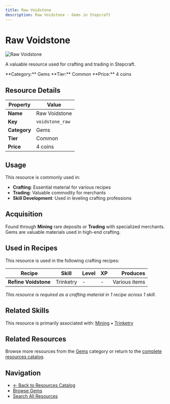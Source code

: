 ```yaml
---
title: Raw Voidstone
description: Raw Voidstone - Gems in Stepcraft
---
```


# Raw Voidstone

<div className="flex items-start gap-6 mb-8">
  <div className="flex-shrink-0">
    <img src="/assets/resources/mining/voidstone_raw.png" alt="Raw Voidstone" className="w-24 h-24 border rounded-lg" />
  </div>
  <div className="flex-1">
    <div className="space-y-2">
      <p className="text-lg text-muted-foreground">A valuable resource used for crafting and trading in Stepcraft.</p>
      <div className="flex flex-wrap gap-4 text-sm">
        <span className="px-2 py-1 bg-blue-100 dark:bg-blue-900 rounded-md">
          **Category:** Gems
        </span>
        <span className="px-2 py-1 bg-gray-100 dark:bg-gray-900 rounded-md">
          **Tier:** Common
        </span>
        <span className="px-2 py-1 bg-green-100 dark:bg-green-900 rounded-md">
          **Price:** 4 coins
        </span>
      </div>
    </div>
  </div>
</div>

## Resource Details

| Property | Value |
|----------|-------|
| **Name** | Raw Voidstone |
| **Key** | `voidstone_raw` |
| **Category** | Gems |
| **Tier** | Common |
| **Price** | 4 coins |


## Usage

This resource is commonly used in:

- **Crafting**: Essential material for various recipes
- **Trading**: Valuable commodity for merchants
- **Skill Development**: Used in leveling crafting professions


## Acquisition

Found through **Mining** rare deposits or **Trading** with specialized merchants. Gems are valuable materials used in high-end crafting.


## Used in Recipes

This resource is used in the following crafting recipes:

| Recipe | Skill | Level | XP | Produces |
|--------|-------|-------|----|---------:|
| **Refine Voidstone** | Trinketry | - | - | Various items |

*This resource is required as a crafting material in 1 recipe across 1 skill.*


## Related Skills

This resource is primarily associated with: [Mining](/docs/skills/individual/mining) • [Trinketry](/docs/skills/individual/trinketry)

## Related Resources

Browse more resources from the [Gems](/docs/resources#gems) category or return to the [complete resources catalog](/docs/resources).

## Navigation

- [← Back to Resources Catalog](/docs/resources)
- [Browse Gems](/docs/resources#gems)
- [Search All Resources](/search)
